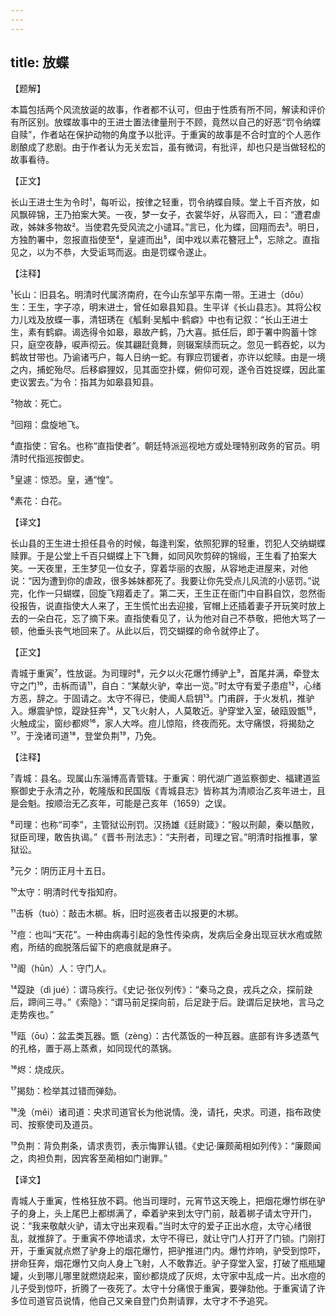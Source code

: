 ```yaml
---
---
---
```

title: 放蝶
---




【题解】


本篇包括两个风流放诞的故事，作者都不认可，但由于性质有所不同，解读和评价有所区别。放蝶故事中的王进士置法律量刑于不顾，竟然以自己的好恶“罚令纳蝶自赎”，作者站在保护动物的角度予以批评。于重寅的故事是不合时宜的个人恶作剧酿成了悲剧。由于作者认为无关宏旨，虽有微词，有批评，却也只是当做轻松的故事看待。


【正文】

长山王进士生为令时¹，每听讼，按律之轻重，罚令纳蝶自赎。堂上千百齐放，如风飘碎锦，王乃拍案大笑。一夜，梦一女子，衣裳华好，从容而入，曰：“遭君虐政，姊妹多物故²。当使君先受风流之小谴耳。”言已，化为蝶，回翔而去³。明日，方独酌署中，忽报直指使至⁴，皇遽而出⁵，闺中戏以素花簪冠上⁶，忘除之。直指见之，以为不恭，大受诟骂而返。由是罚蝶令遂止。

【注释】


¹长山：旧县名。明清时代属济南府，在今山东邹平东南一带。王进士（dǒu）生：王生，字子凉，明末进士，曾任如皋县知县。生平详《长山县志》。其将公权力儿戏及放蝶一事，清钮琇在《觚剩·吴觚中·鹤癖》中也有记叙：“长山王进士生，素有鹤癖。谒选得令如皋，皋故产鹤，乃大喜。抵任后，即于署中购蓄十馀只，庭空夜静，唳声彻云。俟其翩跹竟舞，则辍案牍而玩之。忽见一鹤吞蛇，以为鹤故甘带也。乃谕诸丐户，每人日纳一蛇。有罪应罚锾者，亦许以蛇赎。由是一境之内，捕蛇殆尽。后移癖狸奴，见其面空扑蝶，俯仰可观，遂令百姓捉蝶，因此罣吏议罢去。”为令：指其为如皋县知县。

²物故：死亡。

³回翔：盘旋地飞。

⁴直指使：官名。也称“直指使者”。朝廷特派巡视地方或处理特别政务的官员。明清时代指巡按御史。

⁵皇遽：惊恐。皇，通“惶”。

⁶素花：白花。





【译文】


长山县的王生进士担任县令的时候，每逢判案，依照犯罪的轻重，罚犯人交纳蝴蝶赎罪。于是公堂上千百只蝴蝶上下飞舞，如同风吹剪碎的锦缎，王生看了拍案大笑。一天夜里，王生梦见一位女子，穿着华丽的衣服，从容地走进屋来，对他说：“因为遭到你的虐政，很多姊妹都死了。我要让你先受点儿风流的小惩罚。”说完，化作一只蝴蝶，回旋飞翔着走了。第二天，王生正在衙门中自斟自饮，忽然衙役报告，说直指使大人来了，王生慌忙出去迎接，官帽上还插着妻子开玩笑时放上去的一朵白花，忘了摘下来。直指使看见了，认为他对自己不恭敬，把他大骂了一顿，他垂头丧气地回来了。从此以后，罚交蝴蝶的命令就停止了。


【正文】

青城于重寅⁷，性放诞。为司理时⁸，元夕以火花爆竹缚驴上⁹，首尾并满，牵登太守之门¹⁰，击柝而请¹¹，自白：“某献火驴，幸出一览。”时太守有爱子患痘¹²，心绪方恶，辞之。于固请之。太守不得已，使阍人启钥¹³。门甫辟，于火发机，推驴入。爆震驴惊，踶趹狂奔¹⁴，又飞火射人，人莫敢近。驴穿堂入室，破瓯毁甑¹⁵，火触成尘，窗纱都烬¹⁶，家人大哗。痘儿惊陷，终夜而死。太守痛恨，将揭劾之¹⁷。于浼诸司道¹⁸，登堂负荆¹⁹，乃免。

【注释】


⁷青城：县名。现属山东淄博高青管辖。于重寅：明代湖广道监察御史、福建道监察御史于永清之孙，乾隆版和民国版《青城县志》皆称其为清顺治乙亥年进士，且是会魁。按顺治无乙亥年，可能是己亥年（1659）之误。

⁸司理：也称“司李”，主管狱讼刑罚。汉扬雄《廷尉箴》：“殷以刑颠，秦以酷败，狱臣司理，敢告执谒。”《晋书·刑法志》：“夫刑者，司理之官。”明清时指推事，掌狱讼。

⁹元夕：阴历正月十五日。

¹⁰太守：明清时代专指知府。

¹¹击柝（tuò）：敲击木梆。柝，旧时巡夜者击以报更的木梆。

¹²痘：也叫“天花”。一种由病毒引起的急性传染病，发病后全身出现豆状水疱或脓疱，所结的痂脱落后留下的疤痕就是麻子。

¹³阍（hūn）人：守门人。

¹⁴踶趹（dì jué）：谓马疾行。《史记·张仪列传》：“秦马之良，戎兵之众，探前趹后，蹄间三寻。”《索隐》：“谓马前足探向前，后足趹于后。趹谓后足抉地，言马之走势疾也。”

¹⁵瓯（ōu）：盆盂类瓦器。甑（zèng）：古代蒸饭的一种瓦器。底部有许多透蒸气的孔格，置于鬲上蒸煮，如同现代的蒸锅。

¹⁶烬：烧成灰。

¹⁷揭劾：检举其过错而弹劾。

¹⁸浼（měi）诸司道：央求司道官长为他说情。浼，请托，央求。司道，指布政使司、按察使司及道员。

¹⁹负荆：背负荆条，请求责罚，表示悔罪认错。《史记·廉颇蔺相如列传》：“廉颇闻之，肉袒负荆，因宾客至蔺相如门谢罪。”





【译文】


青城人于重寅，性格狂放不羁。他当司理时，元宵节这天晚上，把烟花爆竹绑在驴子的身上，头上尾巴上都绑满了，牵着驴来到太守门前，敲着梆子请太守开门，说：“我来敬献火驴，请太守出来观看。”当时太守的爱子正出水痘，太守心绪很乱，就推辞了。于重寅不停地请求，太守不得已，就让守门人打开了门锁。门刚打开，于重寅就点燃了驴身上的烟花爆竹，把驴推进门内。爆竹炸响，驴受到惊吓，拼命狂奔，烟花爆竹又向人身上飞射，人不敢靠近。驴子穿堂入室，打破了瓶瓶罐罐，火到哪儿哪里就燃烧起来，窗纱都烧成了灰烬，太守家中乱成一片。出水痘的儿子受到惊吓，折腾了一夜死了。太守十分痛恨于重寅，要弹劾他。于重寅请了许多位司道官员说情，他自己又亲自登门负荆请罪，太守才不予追究。